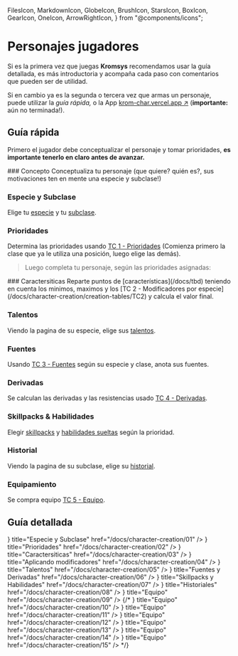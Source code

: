   FilesIcon,
  MarkdownIcon,
  GlobeIcon,
  BrushIcon,
  StarsIcon,
  BoxIcon,
  GearIcon,
  OneIcon,
  ArrowRightIcon,
} from "@components/icons";


# Personajes jugadores

Si es la primera vez que juegas **Kromsys** recomendamos usar la guía detallada,
es más introductoria y acompaña cada paso con comentarios que pueden ser de utilidad.

Si en cambio ya es la segunda o tercera vez que armas un personaje, puede utilizar
la _guía rápida,_ o la App [krom-char.vercel.app ↗](https://krom-char.vercel.app/)
(**importante:** aún no terminada!).

## Guía rápida

Primero el jugador debe conceptualizar el personaje y tomar prioridades,
**es importante tenerlo en claro antes de avanzar.**

<Steps>
### Concepto
Conceptualiza tu personaje (que quiere? quién es?, sus motivaciones ten en mente una especie y subclase!)
 
### Especie y Subclase
Elige tu [especie](/docs/list-species) y tu [subclase](/docs/list-classes).

### Prioridades

Determina las prioridades usando [TC 1 - Prioridades](/docs/character-creation/creation-tables/TC1) (Comienza primero la clase que ya le utiliza una posición, luego elige las demás).

</Steps>

> Luego completa tu personaje, según las prioridades asignadas:

<Steps>
### Caractersiticas
Reparte puntos de [características](/docs/tbd) teniendo en cuenta los minimos, maximos y los [TC 2 - Modificadores por especie](/docs/character-creation/creation-tables/TC2) y calcula el valor final.
 
### Talentos
Viendo la pagina de su especie, elige sus [talentos](/docs/tbd).

### Fuentes

Usando [TC 3 - Fuentes](/docs/character-creation/creation-tables/TC3) según su especie y clase, anota sus fuentes.

### Derivadas

Se calculan las derivadas y las resistencias usado [TC 4 - Derivadas](/docs/character-creation/creation-tables/TC4).

### Skillpacks & Habilidades

Elegir [skillpacks](/docs/tbd) y [habilidades sueltas](/docs/tbd) según la prioridad.

### Historial

Viendo la pagina de su subclase, elige su [historial](/docs/tbd).

### Equipamiento

Se compra equipo [TC 5 - Equipo](/docs/character-creation/creation-tables/TC5).

</Steps>

## Guía detallada

<Cards>
  <Card
    icon={<FilesIcon />}
    title="Especie y Subclase"
    href="/docs/character-creation/01"
  />
  <Card
    icon={<OneIcon />}
    title="Prioridades"
    href="/docs/character-creation/02"
  />
  <Card
    icon={<GearIcon />}
    title="Caractersiticas"
    href="/docs/character-creation/03"
  />
  <Card
    icon={<MarkdownIcon />}
    title="Aplicando modificadores"
    href="/docs/character-creation/04"
  />
  <Card
    icon={<StarsIcon />}
    title="Talentos"
    href="/docs/character-creation/05"
  />
  <Card
    icon={<ArrowRightIcon />}
    title="Fuentes y Derivadas"
    href="/docs/character-creation/06"
  />
  <Card
    icon={<GlobeIcon />}
    title="Skillpacks y Habilidades"
    href="/docs/character-creation/07"
  />
  <Card
    icon={<BrushIcon />}
    title="Historiales"
    href="/docs/character-creation/08"
  />
  <Card icon={<BoxIcon />} title="Equipo" href="/docs/character-creation/09" />
  {/* 
  <Card 
    icon={<ChevronRightIcon />} 
    title="Equipo" 
    href="/docs/character-creation/10" 
  />
  <Card 
    icon={<LinkIcon />}
    title="Equipo" 
    href="/docs/character-creation/11" 
  />
  <Card 
    icon={<WarningIcon />} 
    title="Equipo" 
    href="/docs/character-creation/12" 
  />
  <Card 
    icon={<PictureIcon />} 
    title="Equipo" 
    href="/docs/character-creation/13" 
  />
  <Card 
    icon={<LightningIcon />} 
    title="Equipo" 
    href="/docs/character-creation/14" 
  />
  <Card 
    icon={<DiagramIcon />} 
    title="Equipo" 
    href="/docs/character-creation/15" 
  />
*/}
</Cards>
